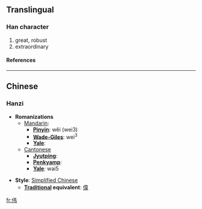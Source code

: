 {{see|偉}}

==Translingual==
===Han character===
{{Han char|rad=人|as=04|sn=6|four=|canj=人手尸 (OQS)}}
# great, robust
# extraordinary
====References====
{{Han ref|kx=0096.121|hdz=10117.150|uh=4F1F|ud=20255}}
----

==Chinese==
===Hanzi===


* '''Romanizations'''
** [[Mandarin]]:
*** '''[[Pinyin]]''': wěi (wei3)
*** '''[[Wade-Giles]]''': wei<sup>3</sup>
*** '''[[Yale]]''': 
**[[Cantonese]]
***'''[[Jyutping]]''':
***'''[[Penkyamp]]''': 
***'''[[Yale]]''': wai5

* '''Style''': [[Simplified Chinese]] 
** '''[[Traditional Chinese|Traditional]] equivalent''': [[偉]]




[[fr:伟]]